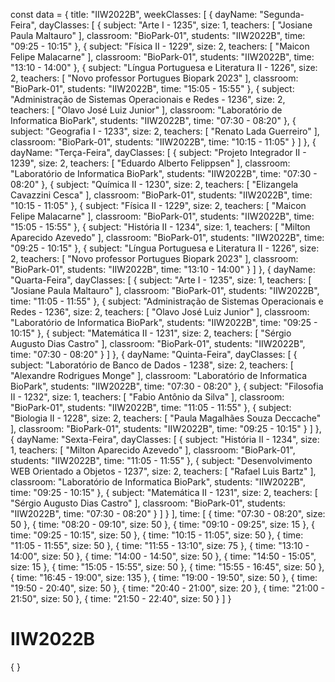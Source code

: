 const data = {
  title: "IIW2022B",
  weekClasses: [
    {
      dayName: "Segunda-Feira",
      dayClasses: [
        {
          subject: "Arte I - 1235",
          size: 1,
          teachers: [
            "Josiane Paula Maltauro"
          ],
          classroom: "BioPark-01",
          students: "IIW2022B",
          time: "09:25 - 10:15"
        },
        {
          subject: "Física II - 1229",
          size: 2,
          teachers: [
            "Maicon Felipe Malacarne"
          ],
          classroom: "BioPark-01",
          students: "IIW2022B",
          time: "13:10 - 14:00"
        },
        {
          subject: "Língua Portuguesa e Literatura II - 1226",
          size: 2,
          teachers: [
            "Novo professor Portugues Biopark 2023"
          ],
          classroom: "BioPark-01",
          students: "IIW2022B",
          time: "15:05 - 15:55"
        },
        {
          subject: "Administração de Sistemas Operacionais e Redes - 1236",
          size: 2,
          teachers: [
            "Olavo José Luiz Junior"
          ],
          classroom: "Laboratório de Informatica BioPark",
          students: "IIW2022B",
          time: "07:30 - 08:20"
        },
        {
          subject: "Geografia I - 1233",
          size: 2,
          teachers: [
            "Renato Lada Guerreiro"
          ],
          classroom: "BioPark-01",
          students: "IIW2022B",
          time: "10:15 - 11:05"
        }
      ]
    },
    {
      dayName: "Terça-Feira",
      dayClasses: [
        {
          subject: "Projeto Integrador II - 1239",
          size: 2,
          teachers: [
            "Eduardo Alberto Felippsen"
          ],
          classroom: "Laboratório de Informatica BioPark",
          students: "IIW2022B",
          time: "07:30 - 08:20"
        },
        {
          subject: "Química II - 1230",
          size: 2,
          teachers: [
            "Elizangela Cavazzini Cesca"
          ],
          classroom: "BioPark-01",
          students: "IIW2022B",
          time: "10:15 - 11:05"
        },
        {
          subject: "Física II - 1229",
          size: 2,
          teachers: [
            "Maicon Felipe Malacarne"
          ],
          classroom: "BioPark-01",
          students: "IIW2022B",
          time: "15:05 - 15:55"
        },
        {
          subject: "História II - 1234",
          size: 1,
          teachers: [
            "Milton Aparecido Azevedo"
          ],
          classroom: "BioPark-01",
          students: "IIW2022B",
          time: "09:25 - 10:15"
        },
        {
          subject: "Língua Portuguesa e Literatura II - 1226",
          size: 2,
          teachers: [
            "Novo professor Portugues Biopark 2023"
          ],
          classroom: "BioPark-01",
          students: "IIW2022B",
          time: "13:10 - 14:00"
        }
      ]
    },
    {
      dayName: "Quarta-Feira",
      dayClasses: [
        {
          subject: "Arte I - 1235",
          size: 1,
          teachers: [
            "Josiane Paula Maltauro"
          ],
          classroom: "BioPark-01",
          students: "IIW2022B",
          time: "11:05 - 11:55"
        },
        {
          subject: "Administração de Sistemas Operacionais e Redes - 1236",
          size: 2,
          teachers: [
            "Olavo José Luiz Junior"
          ],
          classroom: "Laboratório de Informatica BioPark",
          students: "IIW2022B",
          time: "09:25 - 10:15"
        },
        {
          subject: "Matemática II - 1231",
          size: 2,
          teachers: [
            "Sérgio Augusto Dias Castro"
          ],
          classroom: "BioPark-01",
          students: "IIW2022B",
          time: "07:30 - 08:20"
        }
      ]
    },
    {
      dayName: "Quinta-Feira",
      dayClasses: [
        {
          subject: "Laboratório de Banco de Dados - 1238",
          size: 2,
          teachers: [
            "Alexandre Rodrigues Monge"
          ],
          classroom: "Laboratório de Informatica BioPark",
          students: "IIW2022B",
          time: "07:30 - 08:20"
        },
        {
          subject: "Filosofia II - 1232",
          size: 1,
          teachers: [
            "Fabio Antônio da Silva"
          ],
          classroom: "BioPark-01",
          students: "IIW2022B",
          time: "11:05 - 11:55"
        },
        {
          subject: "Biologia II - 1228",
          size: 2,
          teachers: [
            "Paula Magalhães Souza Deccache"
          ],
          classroom: "BioPark-01",
          students: "IIW2022B",
          time: "09:25 - 10:15"
        }
      ]
    },
    {
      dayName: "Sexta-Feira",
      dayClasses: [
        {
          subject: "História II - 1234",
          size: 1,
          teachers: [
            "Milton Aparecido Azevedo"
          ],
          classroom: "BioPark-01",
          students: "IIW2022B",
          time: "11:05 - 11:55"
        },
        {
          subject: "Desenvolvimento WEB Orientado a Objetos - 1237",
          size: 2,
          teachers: [
            "Rafael Luis Bartz"
          ],
          classroom: "Laboratório de Informatica BioPark",
          students: "IIW2022B",
          time: "09:25 - 10:15"
        },
        {
          subject: "Matemática II - 1231",
          size: 2,
          teachers: [
            "Sérgio Augusto Dias Castro"
          ],
          classroom: "BioPark-01",
          students: "IIW2022B",
          time: "07:30 - 08:20"
        }
      ]
    }
  ],
  time: [
    {
      time: "07:30 - 08:20",
      size: 50
    },
    {
      time: "08:20 - 09:10",
      size: 50
    },
    {
      time: "09:10 - 09:25",
      size: 15
    },
    {
      time: "09:25 - 10:15",
      size: 50
    },
    {
      time: "10:15 - 11:05",
      size: 50
    },
    {
      time: "11:05 - 11:55",
      size: 50
    },
    {
      time: "11:55 - 13:10",
      size: 75
    },
    {
      time: "13:10 - 14:00",
      size: 50
    },
    {
      time: "14:00 - 14:50",
      size: 50
    },
    {
      time: "14:50 - 15:05",
      size: 15
    },
    {
      time: "15:05 - 15:55",
      size: 50
    },
    {
      time: "15:55 - 16:45",
      size: 50
    },
    {
      time: "16:45 - 19:00",
      size: 135
    },
    {
      time: "19:00 - 19:50",
      size: 50
    },
    {
      time: "19:50 - 20:40",
      size: 50
    },
    {
      time: "20:40 - 21:00",
      size: 20
    },
    {
      time: "21:00 - 21:50",
      size: 50
    },
    {
      time: "21:50 - 22:40",
      size: 50
    }
  ]
}

# IIW2022B

<div>
    {
        <Grid
            title={data.title} 
            weekClasses={data.weekClasses} 
            time={data.time}
        />
    }
</div>